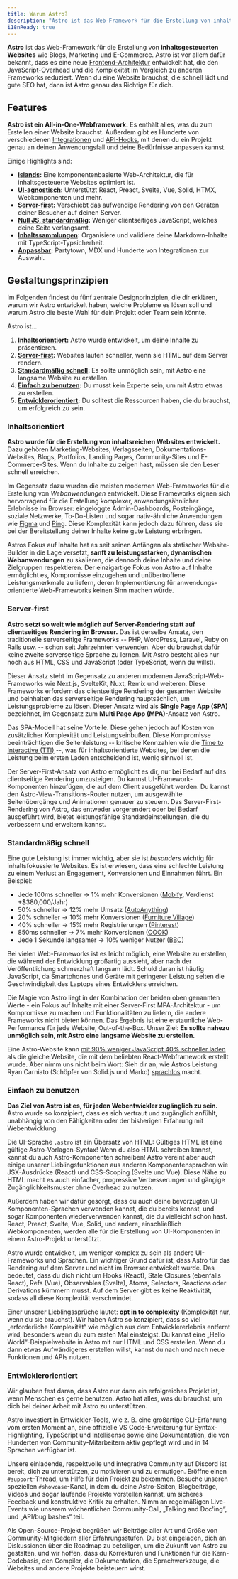 ```yaml
---
title: Warum Astro?
description: "Astro ist das Web-Framework für die Erstellung von inhaltsorientierten Websites wie Blogs, Marketing und E-Commerce. Erfahre, warum Astro eine gute Wahl für deine nächste Website sein könnte."
i18nReady: true
---
```


**Astro** ist das Web-Framework für die Erstellung von **inhaltsgesteuerten Websites** wie Blogs, Marketing und E-Commerce. Astro ist vor allem dafür bekannt, dass es eine neue [Frontend-Architektur](/de/concepts/islands/) entwickelt hat, die den JavaScript-Overhead und die Komplexität im Vergleich zu anderen Frameworks reduziert. Wenn du eine Website brauchst, die schnell lädt und gute SEO hat, dann ist Astro genau das Richtige für dich.

## Features

**Astro ist ein All-in-One-Webframework.** Es enthält alles, was du zum Erstellen einer Website brauchst. Außerdem gibt es Hunderte von verschiedenen [Integrationen](https://astro.build/integrations/) und [API-Hooks](/de/reference/integrations-reference/), mit denen du ein Projekt genau an deinen Anwendungsfall und deine Bedürfnisse anpassen kannst. 

Einige Highlights sind:

- **[Islands](/de/concepts/islands/):** Eine komponentenbasierte Web-Architektur, die für inhaltsgesteuerte Websites optimiert ist.
- **[UI-agnostisch](/de/guides/framework-components/):** Unterstützt React, Preact, Svelte, Vue, Solid, HTMX, Webkomponenten und mehr.
- **[Server-first](/de/guides/on-demand-rendering/):** Verschiebt das aufwendige Rendering von den Geräten deiner Besucher auf deinen Server.
- **[Null JS, standardmäßig](/de/basics/astro-components/):** Weniger clientseitiges JavaScript, welches deine Seite verlangsamt.
- **[Inhaltssammlungen](/de/guides/content-collections/):** Organisiere und validiere deine Markdown-Inhalte mit TypeScript-Typsicherheit.
- **[Anpassbar](/de/guides/integrations-guide/):** Partytown, MDX und Hunderte von Integrationen zur Auswahl.


## Gestaltungsprinzipien

Im Folgenden findest du fünf zentrale Designprinzipien, die dir erklären, warum wir Astro entwickelt haben, welche Probleme es lösen soll und warum Astro die beste Wahl für dein Projekt oder Team sein könnte.

Astro ist...

1. **[Inhaltsorientiert](#inhaltsorientiert):** Astro wurde entwickelt, um deine Inhalte zu präsentieren.
2. **[Server-first](#server-first):** Websites laufen schneller, wenn sie HTML auf dem Server rendern.
3. **[Standardmäßig schnell](#standardmäßig-schnell):** Es sollte unmöglich sein, mit Astro eine langsame Website zu erstellen.
4. **[Einfach zu benutzen](#einfach-zu-benutzen):** Du musst kein Experte sein, um mit Astro etwas zu erstellen.
5. **[Entwicklerorientiert](#entwicklerorientiert):** Du solltest die Ressourcen haben, die du brauchst, um erfolgreich zu sein.

### Inhaltsorientiert

**Astro wurde für die Erstellung von inhaltsreichen Websites entwickelt.** Dazu gehören Marketing-Websites, Verlagsseiten, Dokumentations-Websites, Blogs, Portfolios, Landing Pages, Community-Sites und E-Commerce-Sites. Wenn du Inhalte zu zeigen hast, müssen sie den Leser schnell erreichen.

Im Gegensatz dazu wurden die meisten modernen Web-Frameworks für die Erstellung von *Webanwendungen* entwickelt. Diese Frameworks eignen sich hervorragend für die Erstellung komplexer, anwendungsähnlicher Erlebnisse im Browser: eingeloggte Admin-Dashboards, Posteingänge, soziale Netzwerke, To-Do-Listen und sogar nativ-ähnliche Anwendungen wie [Figma](https://figma.com/) und [Ping](https://ping.gg/). Diese Komplexität kann jedoch dazu führen, dass sie bei der Bereitstellung deiner Inhalte keine gute Leistung erbringen.

Astros Fokus auf Inhalte hat es seit seinen Anfängen als statischer Website-Builder in die Lage versetzt, **sanft zu leistungsstarken, dynamischen Webanwendungen** zu skalieren, die dennoch deine Inhalte und deine Zielgruppen respektieren. Der einzigartige Fokus von Astro auf Inhalte ermöglicht es, Kompromisse einzugehen und unübertroffene Leistungsmerkmale zu liefern, deren Implementierung für anwendungs-orientierte Web-Frameworks keinen Sinn machen würde.

### Server-first

**Astro setzt so weit wie möglich auf Server-Rendering statt auf clientseitiges Rendering im Browser.** Das ist derselbe Ansatz, den traditionelle serverseitige Frameworks -- PHP, WordPress, Laravel, Ruby on Rails usw. -- schon seit Jahrzehnten verwenden. Aber du brauchst dafür keine zweite serverseitige Sprache zu lernen. Mit Astro besteht alles nur noch aus HTML, CSS und JavaScript (oder TypeScript, wenn du willst).

Dieser Ansatz steht im Gegensatz zu anderen modernen JavaScript-Web-Frameworks wie Next.js, SvelteKit, Nuxt, Remix und weiteren. Diese Frameworks erfordern das clientseitige Rendering der gesamten Website und beinhalten das serverseitige Rendering hauptsächlich, um Leistungsprobleme zu lösen. Dieser Ansatz wird als **Single Page App (SPA)** bezeichnet, im Gegensatz zum **Multi Page App (MPA)**-Ansatz von Astro.

Das SPA-Modell hat seine Vorteile. Diese gehen jedoch auf Kosten von zusätzlicher Komplexität und Leistungseinbußen. Diese Kompromisse beeinträchtigen die Seitenleistung -- kritische Kennzahlen wie die [Time to Interactive (TTI)](https://web.dev/interactive/) --, was für inhaltsorientierte Websites, bei denen die Leistung beim ersten Laden entscheidend ist, wenig sinnvoll ist.

Der Server-First-Ansatz von Astro ermöglicht es dir, nur bei Bedarf auf das clientseitige Rendering umzusteigen. Du kannst UI-Framework-Komponenten hinzufügen, die auf dem Client ausgeführt werden. Du kannst den Astro-View-Transitions-Router nutzen, um ausgewählte Seitenübergänge und Animationen genauer zu steuern. Das Server-First-Rendering von Astro, das entweder vorgerendert oder bei Bedarf ausgeführt wird, bietet leistungsfähige Standardeinstellungen, die du verbessern und erweitern kannst.

### Standardmäßig schnell

Eine gute Leistung ist immer wichtig, aber sie ist *besonders* wichtig für inhaltsfokussierte Websites. Es ist erwiesen, dass eine schlechte Leistung zu einem Verlust an Engagement, Konversionen und Einnahmen führt. Ein Beispiel:

- Jede 100ms schneller → 1% mehr Konversionen ([Mobify](https://web.dev/why-speed-matters/), Verdienst +$380,000/Jahr)
- 50% schneller → 12% mehr Umsatz ([AutoAnything](https://www.digitalcommerce360.com/2010/08/19/web-accelerator-revs-conversion-and-sales-autoanything/))
- 20% schneller → 10% mehr Konversionen ([Furniture Village](https://www.thinkwithgoogle.com/intl/en-gb/marketing-strategies/app-and-mobile/furniture-village-and-greenlight-slash-page-load-times-boosting-user-experience/))
- 40% schneller → 15% mehr Registrierungen ([Pinterest](https://medium.com/pinterest-engineering/driving-user-growth-with-performance-improvements-cfc50dafadd7))
- 850ms schneller → 7% mehr Konversionen ([COOK](https://web.dev/why-speed-matters/))
- Jede 1 Sekunde langsamer → 10% weniger Nutzer ([BBC](https://www.creativebloq.com/features/how-the-bbc-builds-websites-that-scale))

Bei vielen Web-Frameworks ist es leicht möglich, eine Website zu erstellen, die während der Entwicklung großartig aussieht, aber nach der Veröffentlichung schmerzhaft langsam lädt. Schuld daran ist häufig JavaScript, da Smartphones und Geräte mit geringerer Leistung selten die Geschwindigkeit des Laptops eines Entwicklers erreichen.

Die Magie von Astro liegt in der Kombination der beiden oben genannten Werte - ein Fokus auf Inhalte mit einer Server-First MPA-Architektur - um Kompromisse zu machen und Funktionalitäten zu liefern, die andere Frameworks nicht bieten können. Das Ergebnis ist eine erstaunliche Web-Performance für jede Website, Out-of-the-Box. Unser Ziel: **Es sollte nahezu unmöglich sein, mit Astro eine langsame Website zu erstellen.**

Eine Astro-Website kann [mit 90% weniger JavaScript 40% schneller laden](https://twitter.com/t3dotgg/status/1437195415439360003) als die gleiche Website, die mit dem beliebten React-Webframework erstellt wurde. Aber nimm uns nicht beim Wort: Sieh dir an, wie Astros Leistung Ryan Carniato (Schöpfer von Solid.js und Marko) [sprachlos](https://youtu.be/2ZEMb_H-LYE?t=8163) macht.


### Einfach zu benutzen

**Das Ziel von Astro ist es, für jeden Webentwickler zugänglich zu sein.** Astro wurde so konzipiert, dass es sich vertraut und zugänglich anfühlt, unabhängig von den Fähigkeiten oder der bisherigen Erfahrung mit Webentwicklung.

Die UI-Sprache `.astro` ist ein Übersatz von HTML: Gültiges HTML ist eine gültige Astro-Vorlagen-Syntax! Wenn du also HTML schreiben kannst, kannst du auch Astro-Komponenten schreiben! Astro vereint aber auch einige unserer Lieblingsfunktionen aus anderen Komponentensprachen wie JSX-Ausdrücke (React) und CSS-Scoping (Svelte und Vue). Diese Nähe zu HTML macht es auch einfacher, progressive Verbesserungen und gängige Zugänglichkeitsmuster ohne Overhead zu nutzen.

Außerdem haben wir dafür gesorgt, dass du auch deine bevorzugten UI-Komponenten-Sprachen verwenden kannst, die du bereits kennst, und sogar Komponenten wiederverwenden kannst, die du vielleicht schon hast. React, Preact, Svelte, Vue, Solid, und andere, einschließlich Webkomponenten, werden alle für die Erstellung von UI-Komponenten in einem Astro-Projekt unterstützt.

Astro wurde entwickelt, um weniger komplex zu sein als andere UI-Frameworks und Sprachen. Ein wichtiger Grund dafür ist, dass Astro für das Rendering auf dem Server und nicht im Browser entwickelt wurde. Das bedeutet, dass du dich nicht um Hooks (React), Stale Closures (ebenfalls React), Refs (Vue), Observables (Svelte), Atoms, Selectors, Reactions oder Derivations kümmern musst. Auf dem Server gibt es keine Reaktivität, sodass all diese Komplexität verschwindet.

Einer unserer Lieblingssprüche lautet: **opt in to complexity** (Komplexität nur, wenn du sie brauchst). Wir haben Astro so konzipiert, dass so viel „erforderliche Komplexität“ wie möglich aus dem Entwicklererlebnis entfernt wird, besonders wenn du zum ersten Mal einsteigst. Du kannst eine „Hello World“-Beispielwebsite in Astro mit nur HTML und CSS erstellen. Wenn du dann etwas Aufwändigeres erstellen willst, kannst du nach und nach neue Funktionen und APIs nutzen.

### Entwicklerorientiert

Wir glauben fest daran, dass Astro nur dann ein erfolgreiches Projekt ist, wenn Menschen es gerne benutzen. Astro hat alles, was du brauchst, um dich bei deiner Arbeit mit Astro zu unterstützen.

Astro investiert in Entwickler-Tools, wie z. B. eine großartige CLI-Erfahrung vom ersten Moment an, eine offizielle VS Code-Erweiterung für Syntax-Highlighting, TypeScript und Intellisense sowie eine Dokumentation, die von Hunderten von Community-Mitarbeitern aktiv gepflegt wird und in 14 Sprachen verfügbar ist.

Unsere einladende, respektvolle und integrative Community auf Discord ist bereit, dich zu unterstützen, zu motivieren und zu ermutigen. Eröffne einen `#support`-Thread, um Hilfe für dein Projekt zu bekommen. Besuche unseren speziellen `#showcase`-Kanal, in dem du deine Astro-Seiten, Blogbeiträge, Videos und sogar laufende Projekte vorstellen kannst, um sicheres Feedback und konstruktive Kritik zu erhalten. Nimm an regelmäßigen Live-Events wie unserem wöchentlichen Community-Call, „Talking and Doc'ing“, und „API/bug bashes“ teil.

Als Open-Source-Projekt begrüßen wir Beiträge aller Art und Größe von Community-Mitgliedern aller Erfahrungsstufen. Du bist eingeladen, dich an Diskussionen über die Roadmap zu beteiligen, um die Zukunft von Astro zu gestalten, und wir hoffen, dass du Korrekturen und Funktionen für die Kern-Codebasis, den Compiler, die Dokumentation, die Sprachwerkzeuge, die Websites und andere Projekte beisteuern wirst.
